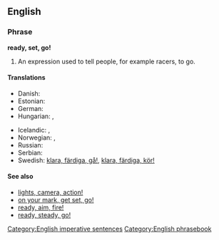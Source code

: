 ==English==

===Phrase===
'''ready, set, go!'''

# An expression used to tell people, for example racers, to go.

====Translations====
{{trans-top|an expression used to tell people to go.}}
* Danish: {{t|da|klar, parat, start|alt=klar, parat, start!}}
* Estonian: {{t|et|tähelepanu, valmisolla, läks!}}
* German: {{t-|de|auf die Plätze, fertig, los!}}
* Hungarian: {{t|hu|felkészülni, vigyázz, rajt!}},  {{t|hu|vigyázz, kész, rajt!}}
{{trans-mid}}
* Icelandic: {{t|is|tilbúinn, viðbúinn, af stað!|m}}, {{t|is|tilbúin, viðbúin, af stað!|f}}
* Norwegian: {{t|no|klar, ferdig, gå!}}, {{t|no|klare, ferdige, gå!|p}}
* Russian: {{t|ru|на старт, внимание, марш!|tr=na stárt, vnimánije, marš!}}
* Serbian: {{t|sr|припрема, позор, сад!|tr=priprema, pozor, sad!|sc=Cyrl}}
* Swedish: [[klara, färdiga, gå!]], [[klara, färdiga, kör!]]
{{trans-bottom}}
{{rftrans}}

====See also====
* [[lights, camera, action!]]
* [[on your mark, get set, go!]]
* [[ready, aim, fire!]]
* [[ready, steady, go!]]

[[Category:English imperative sentences]]
[[Category:English phrasebook]]